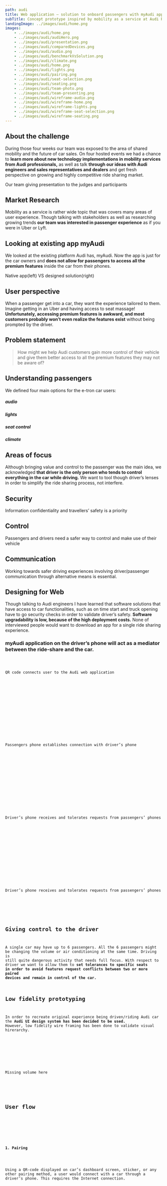```yaml
---
path: audi
title: Web application — solution to onboard passengers with myAudi app.
subTitle: Concept prototype inspired by mobility as a service at Audi RED x BIMM hackathon.
landingImage: ../images/audi/home.png
images:
    - ../images/audi/home.png
    - ../images/audi/audiHero.png
    - ../images/audi/presentation.png
    - ../images/audi/comparedDevices.png
    - ../images/audi/audio.png
    - ../images/audi/benchmarkVsSolution.png
    - ../images/audi/climate.png
    - ../images/audi/home.png
    - ../images/audi/lights.png
    - ../images/audi/pairing.png
    - ../images/audi/seat-selection.png
    - ../images/audi/seating.png
    - ../images/audi/team-photo.png
    - ../images/audi/team-presenting.png
    - ../images/audi/wireframe-audio.png
    - ../images/audi/wireframe-home.png
    - ../images/audi/wireframe-lights.png
    - ../images/audi/wireframe-seat-selection.png
    - ../images/audi/wireframe-seating.png
---
```


<GatsbyImage alt="image" image={props.audiHero} />


## About the challenge

During those four weeks our team was exposed to the area of shared mobility and the future of car sales. On four hosted events we had a chance to **learn more about new technology implementations in mobility services from Audi professionals,** as well as talk **through our ideas with Audi engineers and sales representatives and dealers** and get fresh perspective on growing and highly competitive ride sharing market.

<div>
    <GatsbyImage alt="Our team giving presentation to the judges and participants" image={props["team-presenting"]} />
    <span>Our team giving presentation to the judges and participants</span>
</div>

## Market Research

Mobility as a service is rather wide topic that was covers many areas of user experience. Though talking with stakeholders as well as researching growing trends **our team was interested in passenger experience** as if you were in Uber or Lyft.

## Looking at existing app myAudi

We looked at the existing platform Audi has, myAudi. Now the app is just for the car owners and **does not allow for passengers to access all the premium features** inside the car from their phones.

<div>
    <GatsbyImage alt="Native app(left) VS designed solution(right)" image={props.benchmarkVsSolution} />
    <span>Native app(left) VS designed solution(right)</span>
</div>

## User perspective

When a passenger get into a car, they want the experience tailored to them. Imagine getting in an Uber and having access to seat massage! **Unfortunately, accessing premium features is awkward, and most customers probably won’t even realize the features exist** without being prompted by the driver.

## Problem statement

 > How might we help Audi customers gain more control of their vehicle and give them better access to all the premium features they may not be aware of?

## Understanding passengers

We defined four main options for the e-tron car users:

<div>
    <div>
        <AudioVolume />
        <h5>audio</h5>
    </div>
    <div>
        <Idea />
        <h5>lights</h5>
    </div>
    <div>
        <InteriorSeat />
        <h5>seat control</h5>
    </div>
    <div>
        <ClimateAuto />
        <h5>climate</h5>
    </div>
</div>

## Areas of focus

Although bringing value and control to the passenger was the main idea, we acknowledged **that driver is the only person who tends to control everything in the car while driving.** We want to tool though driver’s lenses in order to simplify the ride sharing process, not interfere.

<div>
    <div>
        <div><ValetParking /></div>
        <div>
            <h2>Security</h2>
            <p>Information confidentiality and travellers’ safety is a priority</p>
        </div>
    </div>
    <div>
        <div><CarHandover /></div>
        <div>
            <h2>Control</h2>
            <p>Passengers and drivers need a safer way to control and make use of their vehicle</p>
        </div>
    </div>
    <div>
        <div><ConnectKey /></div>
        <div>
            <h2>Communication</h2>
            <p>Working towards safer driving experiences involving driver/passenger communication through alternative means is essential.</p>
        </div>
    </div>
</div>

## Designing for Web

Though talking to Audi engineers I have learned that software solutions that have access to car functionalities, such as on time start and truck opening have to go security checks in order to validate driver’s safety. **Software upgradability is low, because of the high deployment costs.** None of interviewed people would want to download an app for a single ride sharing experience.

### myAudi application on the driver’s phone will act as a mediator between the ride-share and the car.

<div>
    <div>
        <div><Code /></div>
        <p>QR code connects user to the Audi web application</p>
    </div>
    <div>
        <div><IndicatorsDown /></div>
    </div>
    <div>
        <div></div>
        <p>Passengers phone establishes connection with driver’s phone</p>
    </div>
    <div>
        <div><IndicatorsUpDown /></div>
    </div>
    <div>
        <div><CirclePhone /></div>
        <p>Driver’s phone receives and tolerates requests from passengers’ phones</p>
    </div>
    <div>
        <div><IndicatorsUpDown /></div>
    </div>
    <div>
        <div><Car /></div>
        <p>Driver’s phone receives and tolerates requests from passengers’ phones</p>
    </div>
</div>

## Giving control to the driver

A single car may have up to 6 passengers. All the 6 passengers might be changing the volume or air conditioning at the same time. Driving is still quite dangerous activity that needs full focus. With respect to driver we want to allow them to **set tolerances to specific seats in order to avoid features request conflicts between two or more paired devices and remain in control of the car.**

## Low fidelity prototyping

In order to recreate original experience being driven/riding Audi car the **Audi UI design system has been decided to be used.** However, low fidelity wire framing has been done to validate visual hirerarchy.

<div>
    <GatsbyImage alt="seat selection" image={props['wireframe-home']}/>
    <GatsbyImage alt="seat selection" image={props['wireframe-seat-selection']}/>
    <GatsbyImage alt="seat selection" image={props['wireframe-audio']}/>
    <GatsbyImage alt="seat selection" image={props['wireframe-lights']}/>
    <p>Missing volume here</p>
    <GatsbyImage alt="seat selection" image={props['wireframe-seating']}/>
</div>

## User flow

<div>
    <GatsbyImage alt="Pairing" image={props.pairing} />
    <div>
        <h4>1. Pairing</h4>
        <p>Using a QR-code displayed on car’s dashboard screen, sticker, or any other pairing method, a user would connect with a car through a driver’s phone. This requires the Internet connection.</p>
    </div>
</div>

<div>
    <GatsbyImage alt="Pairing" image={props['seat-selection']} />
    <div>
        <h4>2. Seat selection</h4>
        <p>By selecting a seat a passenger is able to use custom features that is applied to their seat</p>
    </div>
</div>

<div>
    <GatsbyImage alt="Pairing" image={props.home} />
    <div>
        <h4>3. Logging in</h4>
        <p>The device is connected to the system and ready for making changes.</p>
    </div>
</div>

<div>
    <GatsbyImage alt="Pairing" image={props.audio} />
    <div>
        <h4>4. Accessing features</h4>
        <p>Depending on the tolerance the driver would se4t, a passenger would have access to the most used interior settings from their phone.</p>
    </div>
</div>

<div>
    <GatsbyImage alt="Pairing" image={props.lights} />
    <GatsbyImage alt="Pairing" image={props.climate} />
    <GatsbyImage alt="Pairing" image={props.seating} />
</div>

## Proud to win 2 place!

<div>
    <GatsbyImage alt="Pairing" image={props.['team-photo']} />
    <span>Team photo with the President of Audi Canada Giorgio Delucchi</span>
</div>

## Lessons learned

It was wonderful to se that a lot more teams developed solutions for dealerships and online tools for sales. Later I have learned that the marketing agency that was a sponsor has developed a route tracking app for e-tron, the latest Audi all electric SUV. The nature of the competition was allowing us to think big and design far into the future. **In the real world I would make sure to understand what each stakeholder wants and what are the business goals.**

